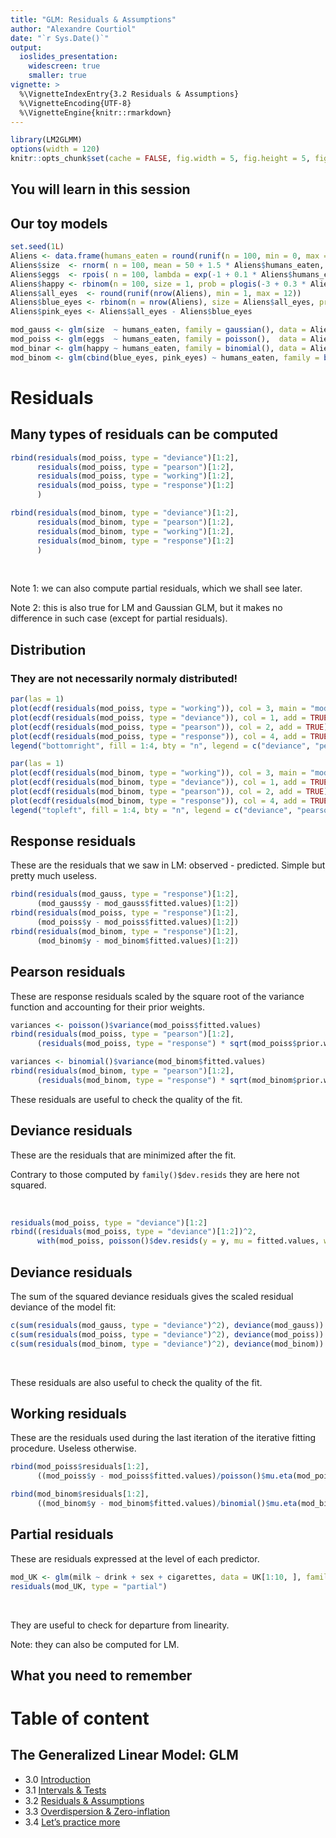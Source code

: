 ```yaml
---
title: "GLM: Residuals & Assumptions"
author: "Alexandre Courtiol"
date: "`r Sys.Date()`"
output:
  ioslides_presentation:
    widescreen: true
    smaller: true
vignette: >
  %\VignetteIndexEntry{3.2 Residuals & Assumptions}
  %\VignetteEncoding{UTF-8}
  %\VignetteEngine{knitr::rmarkdown}
---
```


```r
library(LM2GLMM)
options(width = 120)
knitr::opts_chunk$set(cache = FALSE, fig.width = 5, fig.height = 5, fig.align = "center")
```

## You will learn in this session


## Our toy models

```r
set.seed(1L)
Aliens <- data.frame(humans_eaten = round(runif(n = 100, min = 0, max = 15)))
Aliens$size  <- rnorm( n = 100, mean = 50 + 1.5 * Aliens$humans_eaten, sd = 5)
Aliens$eggs  <- rpois( n = 100, lambda = exp(-1 + 0.1 * Aliens$humans_eaten))
Aliens$happy <- rbinom(n = 100, size = 1, prob = plogis(-3 + 0.3 * Aliens$humans_eaten))
Aliens$all_eyes  <- round(runif(nrow(Aliens), min = 1, max = 12))
Aliens$blue_eyes <- rbinom(n = nrow(Aliens), size = Aliens$all_eyes, prob = plogis(-2 + 0.5 * Aliens$humans_eaten))
Aliens$pink_eyes <- Aliens$all_eyes - Aliens$blue_eyes

mod_gauss <- glm(size  ~ humans_eaten, family = gaussian(), data = Aliens)
mod_poiss <- glm(eggs  ~ humans_eaten, family = poisson(),  data = Aliens)
mod_binar <- glm(happy ~ humans_eaten, family = binomial(), data = Aliens)
mod_binom <- glm(cbind(blue_eyes, pink_eyes) ~ humans_eaten, family = binomial(), data = Aliens)
```


# Residuals

## Many types of residuals can be computed

<div class="columns-2">

```r
rbind(residuals(mod_poiss, type = "deviance")[1:2],
      residuals(mod_poiss, type = "pearson")[1:2],
      residuals(mod_poiss, type = "working")[1:2],
      residuals(mod_poiss, type = "response")[1:2]
      )
```

```r
rbind(residuals(mod_binom, type = "deviance")[1:2],
      residuals(mod_binom, type = "pearson")[1:2],
      residuals(mod_binom, type = "working")[1:2],
      residuals(mod_binom, type = "response")[1:2]
      )
```

</div>

<br>

Note 1: we can also compute partial residuals, which we shall see later.

Note 2: this is also true for LM and Gaussian GLM, but it makes no difference in such case (except for partial residuals).

## Distribution

### They are not necessarily normaly distributed!

<div class="columns-2">

```r
par(las = 1)
plot(ecdf(residuals(mod_poiss, type = "working")), col = 3, main = "mod_poiss")
plot(ecdf(residuals(mod_poiss, type = "deviance")), col = 1, add = TRUE)
plot(ecdf(residuals(mod_poiss, type = "pearson")), col = 2, add = TRUE)
plot(ecdf(residuals(mod_poiss, type = "response")), col = 4, add = TRUE)
legend("bottomright", fill = 1:4, bty = "n", legend = c("deviance", "pearson", "working", "response"), title = "Type of residuals:")
```

```r
par(las = 1)
plot(ecdf(residuals(mod_binom, type = "working")), col = 3, main = "mod_binom")
plot(ecdf(residuals(mod_binom, type = "deviance")), col = 1, add = TRUE)
plot(ecdf(residuals(mod_binom, type = "pearson")), col = 2, add = TRUE)
plot(ecdf(residuals(mod_binom, type = "response")), col = 4, add = TRUE)
legend("topleft", fill = 1:4, bty = "n", legend = c("deviance", "pearson", "working", "response"), title = "Type of residuals:")
```

</div>


## Response residuals

These are the residuals that we saw in LM: observed - predicted. Simple but pretty much useless.

```r
rbind(residuals(mod_gauss, type = "response")[1:2],
      (mod_gauss$y - mod_gauss$fitted.values)[1:2])
rbind(residuals(mod_poiss, type = "response")[1:2],
      (mod_poiss$y - mod_poiss$fitted.values)[1:2])
rbind(residuals(mod_binom, type = "response")[1:2],
      (mod_binom$y - mod_binom$fitted.values)[1:2])
```


## Pearson residuals

These are response residuals scaled by the square root of the variance function and accounting for their prior weights. 

```r
variances <- poisson()$variance(mod_poiss$fitted.values)
rbind(residuals(mod_poiss, type = "pearson")[1:2],
      (residuals(mod_poiss, type = "response") * sqrt(mod_poiss$prior.weights / variances))[1:2])

variances <- binomial()$variance(mod_binom$fitted.values)
rbind(residuals(mod_binom, type = "pearson")[1:2],
      (residuals(mod_binom, type = "response") * sqrt(mod_binom$prior.weights / variances))[1:2])
```

These residuals are useful to check the quality of the fit.


## Deviance residuals

These are the residuals that are minimized after the fit.

Contrary to those computed by ```family()$dev.resids``` they are here not squared.

<br>

```r
residuals(mod_poiss, type = "deviance")[1:2]
rbind((residuals(mod_poiss, type = "deviance")[1:2])^2,
      with(mod_poiss, poisson()$dev.resids(y = y, mu = fitted.values, wt = prior.weights))[1:2])
```


## Deviance residuals

The sum of the squared deviance residuals gives the scaled residual deviance of the model fit:

```r
c(sum(residuals(mod_gauss, type = "deviance")^2), deviance(mod_gauss))
c(sum(residuals(mod_poiss, type = "deviance")^2), deviance(mod_poiss))
c(sum(residuals(mod_binom, type = "deviance")^2), deviance(mod_binom))
```

<br>

These residuals are also useful to check the quality of the fit.


## Working residuals

These are the residuals used during the last iteration of the iterative fitting procedure. Useless otherwise.

```r
rbind(mod_poiss$residuals[1:2],
      ((mod_poiss$y - mod_poiss$fitted.values)/poisson()$mu.eta(mod_poiss$linear.predictors))[1:2])

rbind(mod_binom$residuals[1:2],
      ((mod_binom$y - mod_binom$fitted.values)/binomial()$mu.eta(mod_binom$linear.predictors))[1:2])
```


## Partial residuals

These are residuals expressed at the level of each predictor.

```r
mod_UK <- glm(milk ~ drink + sex + cigarettes, data = UK[1:10, ], family = poisson())
residuals(mod_UK, type = "partial")
```

<br>

They are useful to check for departure from linearity.

Note: they can also be computed for LM.


## What you need to remember



# Table of content

## The Generalized Linear Model: GLM

* 3.0 [Introduction](./GLM_intro.html)
* 3.1 [Intervals & Tests](./GLM_intervals.html)
* 3.2 [Residuals & Assumptions](./GLM_assumptions.html)
* 3.3 [Overdispersion & Zero-inflation](./GLM_overdispersion.html)
* 3.4 [Let's practice more](./GLM_practice.html)

